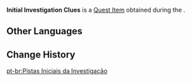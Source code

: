 {{Item Infobox
|id           = 120158
|image        = Item Initial Investigation Clues.png
|type         = Quest Items
|group        = Event Items
|description  = Clues that you gathered from the Nilotpala Cup Beast Tamers Tournament's Floral Jelly booth while no one was around &mdash; you took some photos of Floral Jelly and the Floral Jelly recipe.<br>However, these two objects will require professional analysis before they yield any meaningful information.
|source1      = [[Dual Missions: Progress and Probe!]]
|event        = Fabulous Fungus Frenzy
}}
'''Initial Investigation Clues''' is a [[Quest Item]] obtained during the {{Quest|Dual Missions: Progress and Probe!}}.

==Other Languages==
{{Other Languages
|default_hidden = 1
|en      = Initial Investigation Clues
|zhs     = 初步调查的线索
|zhs_rm  = Chūbù Diàochá de Xiànsuǒ
|zht     = 初步調查的線索
|zht_rm  = Chūbù Diàochá de Xiànsuǒ
|ja      = 初期調査の手がかり
|ja_rm   = Shoki Chousa no Tegakari
|ko      = 초기 조사를 마친 단서
|es      = Pistas preliminares de la investigación
|fr      = Premiers indices d'enquête
|ru      = Первоначальные улики
|th      = เบาะแสจากการตรวจสอบเบื้องต้น
|th_rm   = 
|vi      = Manh Mối Điều Tra Sơ Bộ
|de      = Hinweise aus der ersten Ermittlung
|id      = Petunjuk Investigasi Awal
|pt      = Pistas Iniciais da Investigação
}}

==Change History==
{{Change History|3.2}}
[[pt-br:Pistas Iniciais da Investigação]]